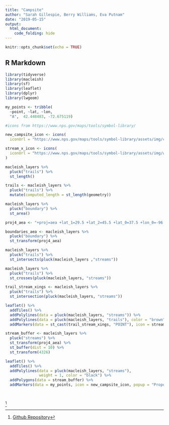 ```yaml
---
title: "Campsite"
author: "Sarah Gillespie, Berry Williams, Eva Putnam"
date: "2019-05-15"
output:
  html_document:
    code_folding: hide
---
```


```r
knitr::opts_chunk$set(echo = TRUE)
```

## R Markdown

```r
library(tidyverse)
library(macleish)
library(sf)
library(leaflet)
library(dplyr)
library(lwgeom)
```

```r

my_points <- tribble(
  ~point, ~lat, ~lon,
  "A",  42.448483, -72.675119)

#icons from https://www.nps.gov/maps/tools/symbol-library/

new_campsite_icon <- icons(
  iconUrl = "https://www.nps.gov/maps/tools/symbol-library/assets/img/campsite-black-22.svg")

stream_x_icon <- icons(
  iconUrl = "https://www.nps.gov/maps/tools/symbol-library/assets/img/wading-black-22.svg"
)

macleish_layers %>%
  pluck("trails") %>%
  st_length()

trails <- macleish_layers %>%
  pluck("trails") %>%
  mutate(computed_length = st_length(geometry))

macleish_layers %>%
  pluck("boundary") %>%
  st_area()

proj4_aea <- "+proj=aea +lat_1=29.5 +lat_2=45.5 +lat_0=37.5 +lon_0=-96 +x_0=0 +y_0=0 +ellps=GRS80 +datum=NAD83 +units=m +no_defs"

boundaries_aea <- macleish_layers %>%
  pluck("boundary") %>%
  st_transform(proj4_aea)

macleish_layers %>%
  pluck("trails") %>%
  st_intersects(pluck(macleish_layers ,"streams"))

macleish_layers %>%
  pluck("trails") %>%
  st_crosses(pluck(macleish_layers, "streams"))

trail_stream_xings <- macleish_layers %>%
  pluck("trails") %>%
  st_intersection(pluck(macleish_layers, "streams"))

leaflet() %>%
  addTiles() %>%
  addPolylines(data = pluck(macleish_layers, "streams")) %>%
  addPolylines(data = pluck(macleish_layers, "trails"), color = "brown") %>%
  addMarkers(data = st_cast(trail_stream_xings, "POINT"), icon = stream_x_icon, popup = ~name)

stream_buffer <- macleish_layers %>%
  pluck("streams") %>%
  st_transform(proj4_aea) %>%
  st_buffer(dist = 10) %>%
  st_transform(4326)

leaflet() %>%
  addTiles() %>%
  addPolylines(data = pluck(macleish_layers, "streams"), 
               weight = 1, color = "black") %>%
  addPolygons(data = stream_buffer) %>% 
  addMarkers(data = my_points, icon = new_campsite_icon, popup = "Proposed campsite")

  
```



^[[Github Repository](https://github.com/SarahGillespie/sds192-mp3)
]